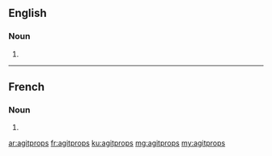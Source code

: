 ==English==

===Noun===
{{head|en|noun plural form}}

# {{plural of|agitprop|lang=en}}

----

==French==

===Noun===
{{head|fr|noun plural form|cat2=French nouns lacking gender}}

# {{plural of|agitprop|lang=fr}}

[[ar:agitprops]]
[[fr:agitprops]]
[[ku:agitprops]]
[[mg:agitprops]]
[[my:agitprops]]